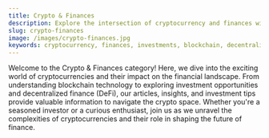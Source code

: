 ```yaml
---
title: Crypto & Finances
description: Explore the intersection of cryptocurrency and finances with articles, insights, and investment tips.
slug: crypto-finances
image: /images/crypto-finances.jpg
keywords: cryptocurrency, finances, investments, blockchain, decentralized finance
---
```


Welcome to the Crypto & Finances category! Here, we dive into the exciting world of cryptocurrencies and their impact on the financial landscape. From understanding blockchain technology to exploring investment opportunities and decentralized finance (DeFi), our articles, insights, and investment tips provide valuable information to navigate the crypto space. Whether you're a seasoned investor or a curious enthusiast, join us as we unravel the complexities of cryptocurrencies and their role in shaping the future of finance.
